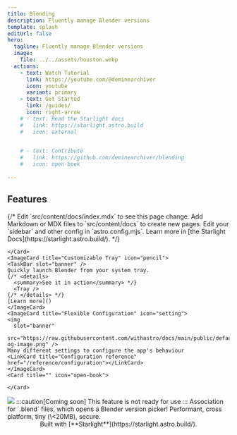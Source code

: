 ```yaml
---
title: Blending
description: Fluently manage Blender versions
template: splash
editUrl: false
hero:
  tagline: Fluently manage Blender versions
  image:
    file: ../../assets/houston.webp
  actions:
    - text: Watch Tutorial
      link: https://youtube.com/@deminearchiver
      icon: youtube
      variant: primary
    - text: Get Started
      link: /guides/
      icon: right-arrow
    # - text: Read the Starlight docs
    #   link: https://starlight.astro.build
    #   icon: external
    

    # - text: Contribute
    #   link: https://github.com/deminearchiver/blending
    #   icon: open-book
    
---
```



## Features

<CardGrid stagger>
	{/* <Card title="Update content" icon="pencil">
		Edit `src/content/docs/index.mdx` to see this page change.
	</Card>
	<Card title="Add new content" icon="add-document">
		Add Markdown or MDX files to `src/content/docs` to create new pages.
	</Card>
	<Card title="Configure your site" icon="setting">
		Edit your `sidebar` and other config in `astro.config.mjs`.
	</Card>
	<Card title="Read the docs" icon="open-book">
		Learn more in [the Starlight Docs](https://starlight.astro.build/).
	</Card> */}
	<Card title="" icon="star">
    
	</Card>
	<ImageCard title="Customizable Tray" icon="pencil">
    <TaskBar slot="banner" />
    Quickly launch Blender from your system tray.
    {/* <details>
      <summary>See it in action</summary> */}
      <Tray />
    {/* </details> */}
    [Learn more]()
	</ImageCard>
	<ImageCard title="Flexible Configuration" icon="setting">
    <img
      slot="banner"
      src="https://raw.githubusercontent.com/withastro/docs/main/public/default-og-image.png" />
    Many different settings to configure the app's behaviour
    <LinkCard title="Configuration reference" href="/reference/configuration"></LinkCard>
	</ImageCard>
	<Card title="" icon="open-book">

	</Card>
  <ImageCard title="File Launcher" icon="document">
    <img
      slot="banner"
      src="https://raw.githubusercontent.com/withastro/docs/main/public/default-og-image.png" />
:::caution[Coming soon]
This feature is not ready for use
:::
    Association for `.blend` files, which opens a Blender version picker!


  </ImageCard> 
	<Card title="Powered by Tauri & SolidJS" icon="rocket">
		Performant, cross platform, tiny (\<20MB), secure.
	</Card>
</CardGrid>

<div align="center">
  Built with [**Starlight**](https://starlight.astro.build/).
</div>
